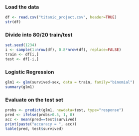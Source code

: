 ### Load the data
```r
df <- read.csv("titanic_project.csv", header=TRUE)
str(df)
```
### Divide into 80/20 train/test

```r
set.seed(1234)
i <- sample(1:nrow(df), 0.8*nrow(df), replace=FALSE)
train <- df[i,]
test <- df[-i,]
```

### Logistic Regression
```r
glm1 <- glm(survived~sex, data = train, family="binomial")
summary(glm1)
```


### Evaluate on the test set

```r
probs <- predict(glm1, newdata=test, type="response")
pred <- ifelse(probs>0.5, 1, 0)
acc <- mean(pred==test$survived)
print(paste("accuracy = ", acc))
table(pred, test$survived)
```